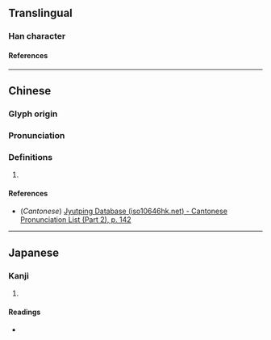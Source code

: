 {{character info/new}}
==Translingual==

===Han character===
{{Han char|rn=85|rad=水|as=10|sn=13|four=|canj=EWCE|ids=⿰氵畟}}

====References====
{{Han ref|kx=0640.260|dkj=17971|dj=1048.020|hdz=31698.110|uh=6EAD}}

----

==Chinese==
{{zh-forms}}

===Glyph origin===
{{Han etym}}

===Pronunciation===
{{zh-pron
|m=zé
|c=zik1
|mc=y
|oc=y
|ma=
|cat=a
}}

===Definitions===
{{zh-hanzi}}

# {{lb|zh|archaic}} {{zh-only|溭淢}} ''{{gloss|[[turbulent]] [[water]]}}'' <!-- 《廣韻·職韻》 溭，溭淢，水勢。 《集韻·職韻》溭，溭淢，奔湍。 -->

====References====
* (''Cantonese'') [http://www.iso10646hk.net/jp/document/download.jsp Jyutping Database (iso10646hk.net) - Cantonese Pronunciation List (Part 2), p. 142]

----

==Japanese==

===Kanji===
{{ja-kanji|grade=|rs=水10}}

# {{defn|lang=ja|sort=水10}}

====Readings====
* {{ja-readings|on=[[しょく]] (shoku), [[じき]] (jiki)|kun=}}